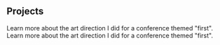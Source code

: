 ## Projects

<ProjectCard title="Freiheit" link="https://dribbble.com/shots/14779867-Art-Direction-first-for-P2CPLUS-Conference" bg="linear-gradient(to right, #6c147b 0%, #e7ce00 100%)">
Learn more about the art direction I did for a conference themed "first".
</ProjectCard>

<ProjectCard title="Freiheit" link="https://dribbble.com/shots/14779867-Art-Direction-first-for-P2CPLUS-Conference" bg="linear-gradient(to right, #6c147b 0%, #e7ce00 100%)">
Learn more about the art direction I did for a conference themed "first".
</ProjectCard>
